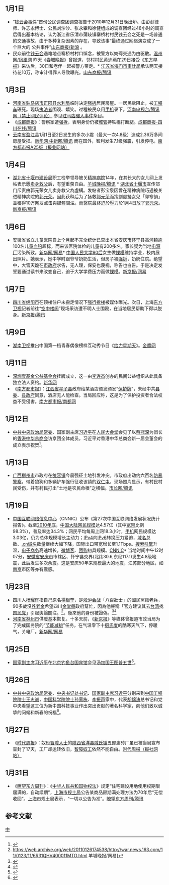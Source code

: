 <noinclude>{{MonthInNewsChina|2011|1}}</noinclude>

== 1月1日 ==
* “[[钱云会事件|钱云会事件]]”首份公民调查团调查报告于2010年12月31日晚出炉。由彭剑律师、许志永博士、公民刘沙沙、张永攀和徐健组成的调查团经过48小时的调查后得出基本结论，认为浙江省乐清市蒲歧镇寨桥村村民钱云会之死是一场普通的交通事故，由于多种复杂因素的存在，导致该事“最终通过网络演变成了一个巨大的 公共事件”[http://news.sina.com.cn/c/2011-01-01/025521743680.shtml 山东商报/新浪] {{Wayback|url=http://news.sina.com.cn/c/2011-01-01/025521743680.shtml |date=20191108150143 }}。
* 民众前往[[钱云会|钱云会]]遇难地点寨桥村村口悼念，被警方以妨碍交通为由驱散。[http://news.ifeng.com/society/special/leqingchehuoshigu/content-2/detail_2011_01/01/3877073_0.shtml 温州网/凤凰网] {{Wayback|url=http://news.ifeng.com/society/special/leqingchehuoshigu/content-2/detail_2011_01/01/3877073_0.shtml |date=20191130105905 }}昨天《[[春城晚报|春城晚报]]》曾报道，邻村村民黄迪燕在29日接受《[[东方早报|东方早报]]》采访后，30日和老伴一起被警方带走。* [[江苏省|江苏省]][[海门市|海门市]][[审计局|审计局]]承认两天接待花10万，称审计得罪人导致曝光。[http://news.qq.com/a/20110101/000150.htm 山东商报/腾讯] {{Wayback|url=http://news.qq.com/a/20110101/000150.htm |date=20191217083957 }}
== 1月3日 ==
* [[河南省|河南省]][[驻马店市|驻马店市]][[正阳县|正阳县]][[水利局|水利局]]临时决定[[强拆|强拆]]居民房屋。一居民欲阻止，被[[工程车|工程车]]碾死。现场[[执法者|执法者]]围观、嬉笑。过程被民众用[[手机|手机]]录下。[http://news.qq.com/a/20110104/001277.htm 河南电视台/腾讯网（禁止网民评论）] {{Wayback|url=http://news.qq.com/a/20110104/001277.htm |date=20191210105232 }}参见[[驻马店碾人事件|驻马店碾人事件]]条目。
* 《[[成都商报|成都商报]]》：警察家遭[[强拆|强拆]]，表明身份仍被[[城管|城管]]持铁棍打断腿。[http://news.qq.com/a/20110103/000068.htm 成都商报-四川在线/腾讯]
* [[云南省|云南省]][[盈江县|盈江县]]1月1日至2日发生的多次小震（最大一次4.8级）造成2.36万多间房屋受损。[http://news.qq.com/a/20110103/000188.htm 新华网 中新网/腾讯] {{Wayback|url=http://news.qq.com/a/20110103/000188.htm |date=20181211035447 }}而在国外，智利发生7.1级强震，引发停电。[http://nf.nfdaily.cn/epaper/nfds/content/20110104/ArticelA25002FM.htm 南方都市报A25版（报业网站）]{{dead link|date=十一月 2017 |bot=InternetArchiveBot }}
== 1月4日 ==
* [[湖北省|湖北省]][[十堰市|十堰市]][[建设局|建设局]]职工检举领导被关[[精神病院|精神病院]]14年，在其长大的女儿网上发帖表示愿[[卖身救父|卖身救父]]后，有望重获自由。[http://news.qq.com/a/20110104/001262.htm 羊城晚报/腾讯] {{Wayback|url=http://news.qq.com/a/20110104/001262.htm |date=20191213141645 }}* [[湖北省|湖北省]][[十堰市|十堰市]]宣传部门斥责由郭元荣女儿卖身救父為虛構。发帖者彭宝泉因曾在精神病院巧遇被关进精神病院的[[郭元荣|郭元荣]]。因此获释后为了拯救[[郭元荣|郭元荣]]而策劃虛擬女兒「郭寒韻」並獲得10万网友点击與媒體關注。而醫院最終迫於壓力於1月4日放了[[郭元荣|郭元荣]]。[http://news.qq.com/a/20110105/000105.htm 新京报/腾讯] {{Wayback|url=http://news.qq.com/a/20110105/000105.htm |date=20191220011342 }}
== 1月6日 ==
* [[安徽省省立儿童医院|安徽省省立儿童医院]]自[[中国2010年12月|上个月]]起不完全统计已查出本省[[安庆市|安庆市]][[怀宁县|怀宁县]][[高河镇|高河镇]]逾100名儿童[[血铅|血铅]]超标，而来该医院体检的儿童有200多名。家长疑为当地[[电源厂|电源厂]]污染所致。[https://web.archive.org/web/20110109093554/http://news.163.com/11/0106/00/6PM5HRG600014JB5.html 新华网/网易]* [[中国人民大学|中国人民大学]][[90后|90后]]女生做[[裸模|裸模]]维持学业，校内展出照片。她表示，她中学时跟爷爷奶奶生活，但房子被[[强拆|强拆]]，奶奶住院。绝望中，大雪天跪在[[市政府|市政府]]求告，无人理，保安也蔑视，称告也白告。于是决定发誓要通过读书来改变自己，迫于大学学费压力而做[[裸模|裸模]]。[https://web.archive.org/web/20110109095334/http://news.163.com/11/0106/02/6PMBLJP300014AED.html 新京报/网易]
== 1月7日 ==
* [[四川省|四川省]][[绵阳市|绵阳市]]在顶楼住户未搬走情况下[[强行拆楼|强行拆楼]]被媒体曝光。次日，上海[[东方卫视|东方卫视]]记者前往“[[空中楼阁|空中楼阁]]”现场采访遭不明人士围殴，在当地居民帮助下得以脱身。[http://news.qq.com/a/20110108/000081.htm 新京报/腾讯] {{Wayback|url=http://news.qq.com/a/20110108/000081.htm |date=20191212113325 }}
== 1月9日 ==
* [[湖南卫视|湖南卫视]]推出中国第一档青春偶像榜样互动秀节目《[[给力星期天|给力星期天]]》。[http://ent.hunantv.com/z/20110108/840718.html 金鹰网] {{Wayback|url=http://ent.hunantv.com/z/20110108/840718.html |date=20180929000210 }}
== 1月11日 ==
* [[深圳壹基金公益基金会|深圳壹基金公益基金会]]挂牌成立，这一由[[李连杰|李连杰]]创办的民间公益组织从此具备独立法人资格。[http://news.xinhuanet.com/society/2011-01/13/c_12978225.htm 新华网] {{Wayback|url=http://news.xinhuanet.com/society/2011-01/13/c_12978225.htm |date=20110116090953 }}
* 《[[南方都市报|南方都市报]]》：[[江西省|江西省]][[星子县|星子县]]政府给某酒店颁发颁发“[[保护牌|保护牌]]”，未经中共[[县委|县委]]、[[县政府|县政府]]同意，酒店无人能检查。当局回应称，这是为了保护投资者合法权益不受侵害。[https://web.archive.org/web/20110115015524/http://gcontent.oeeee.com/6/f7/6f7be6c6d00d882e/Blog/64d/dc6a75.html 南方都市报/南都网]
== 1月12日 ==
* [[中共中央政治局常委|中共中央政治局常委]]、国家副主席[[习近平|习近平]]在[[人民大会堂|人民大会堂]]会见了以[[蔡冠深|蔡冠深]]为团长的[[香港中华总商会|香港中华总商会]]访京团全体成员，习近平对香港中华总商会新一届会董会的成立表示祝贺<ref>{{Cite web|title=习近平在人民大会堂会见香港中华总商会访京团|url=http://www.gov.cn/ldhd/2011-01/12/content_1783396.htm|accessdate=2021-03-12|work=www.gov.cn|archive-date=2011-01-21|archive-url=https://web.archive.org/web/20110121074836/http://www.gov.cn/ldhd/2011-01/12/content_1783396.htm}}</ref>。

== 1月13日 ==
* [[广西|广西]][[柳州市|柳州市]]市政府在[[雒容镇|雒容镇]]今晨强征土地引发冲突。市政府出动约六百名[[防暴警察|防暴警察]]，带着狼狗和多辆铲车强行征收该镇的[[双仁屯|双仁屯]]。现场照片显示，有村民村民受伤，并有村民打出“土地是农民命根”之横幅。[http://news.qq.com/a/20101116/001734.htm 市长网/腾讯] {{Wayback|url=http://news.qq.com/a/20101116/001734.htm |date=20191212055535 }}
== 1月19日 ==
* [[中国互联网络信息中心|中国互联网络信息中心]]（CNNIC）公布《第27次中国互联网络发展状况统计报告》。截至[[2010年|2010年]]底，[[中华人民共和国互联网|中国大陆网民规模]]达4.57亿（其中[[宽带|宽带]]比例98.3%），普及率达34.3%；网民平均每周上网18.3小时，[[手机|手机]]网民规模达3.03亿，仍为总体规模增长主动力；[[IPv4|IPv4]]向[[IPv6|IPv6]]转换压力紧迫，[[域名|域名]]总数、[[.cn域名|.cn域名]]数量继续大幅下降，国际出口带宽增长至1.1Tbps。[[搜索引擎|搜索引擎]]升温，[[电子商务|电子商务]]高速增长，[[微博客|微博客]]、[[团购|团购]]初具规模。[https://web.archive.org/web/20110122133235/http://cnnic.net.cn/dtygg/dtgg/201101/t20110118_20250.html CNNIC]* 当地时间中午12时07分，[[安徽省|安徽省]][[安庆市|安庆市]]市辖区、怀宁县交界(北纬30.6,东经117.1)发生4.8级地震，此后发生多次余震。这是安庆50年来规模最大的地震，江苏部分地区，如[[南京|南京]]市区等亦有震感。
== 1月23日 ==
* 四川人[[杨耀辉|杨耀辉]]指自己原名[[楊根奎|楊根奎]]，是[[淞沪会战|淞沪会战]]「八百壯士」的國民黨籍老兵，90多歲沒[[养老金|养老金]]希望四川[[金堂縣|金堂縣]]政府幫忙，因為他聲稱「官方建议其去[[台湾|台湾]]找[[国民党|国民党]]」引起輿論關注。<ref>https://web.archive.org/web/20110126174538/http://war.news.163.com/11/0123/11/6R31QHV400011MTO.html 羊城晚报/网易]</ref>。後來他的身份被證偽。<ref>{{cite news|title=寻找最后的“八佰壮士”杨根奎：我们沉默了十年的真相|date=2020-08-19|author=毛剑杰|publisher=新浪微博|url=https://www.weibo.com/ttarticle/p/show?id=2309404539768913658524|archiveurl=https://archive.today/20200825051217/https://www.weibo.com/ttarticle/p/show?id=2309404539768913658524|archivedate=2020-08-25|accessdate=2020-08-25}}</ref><ref>{{cite news|title=90岁要医保抗战老兵：他真的是八百壮士吗？|date=2011-01-25|author=兰台|publisher=[[凤凰网|凤凰网]]历史|url=http://news.ifeng.com/history/zhongguojindaishi/detail_2011_01/25/4435268_0.shtml|archiveurl=https://web.archive.org/web/20110209170123/http://news.ifeng.com/history/zhongguojindaishi/detail_2011_01/25/4435268_0.shtml|archivedate=2011-02-09|accessdate=2020-08-25|dead-url=no}}</ref>
* [[河南省|河南省]][[林州市|林州市]]供暖基本恢复。十多天前，《[[新京报|新京报]]》等媒体曾报道市政当局为了完成国务院的“[[节能减排|节能减排]]”任务，在气温零下十[[摄氏度|摄氏度]]的酷寒天气下，停暖气，关电厂。[https://web.archive.org/web/20110126223323/http://news.163.com/11/0123/18/6R3S7NTM00014JB5.html 新华网/网易]

== 1月25日 ==
* [[中华人民共和国副主席|国家副主席]][[习近平|习近平]]在[[钓鱼台国宾馆|北京钓鱼台国宾馆]]会见[[汤加国王|汤加国王]][[图普五世|图普五世]]<ref>{{Cite web|title=习近平在北京钓鱼台国宾馆会见汤加国王图普五世|url=http://www.gov.cn/ldhd/2011-01/25/content_1792503.htm|accessdate=2021-03-12|work=www.gov.cn|archive-date=2011-04-14|archive-url=https://web.archive.org/web/20110414234540/http://www.gov.cn/ldhd/2011-01/25/content_1792503.htm}}</ref>。

== 1月26日 ==

* [[中共中央政治局常委|中共中央政治局常委]]、[[中央书记处书记|中央书记处书记]]、[[中华人民共和国副主席|国家副主席]][[习近平|习近平]]分别来到[[中国工程院院士|中国工程院院士]][[王忠诚|王忠诚]]，[[中国科学院院士|中国科学院院士]][[孙家栋|孙家栋]]、[[李振声_(小麦遗传育种学家)|李振声]]家中，代表[[胡锦涛|胡锦涛]]总书记和党中央看望这三位为新中国科技事业作出突出贡献的著名科学家，向他们致以诚挚的问候和新春的祝福<ref>{{Cite web|title=习近平亲切看望著名科学家|url=http://www.gov.cn/jrzg/2011-01/26/content_1793291.htm|accessdate=2021-03-12|work=中国政府网|archive-date=2022-04-08|archive-url=https://web.archive.org/web/20220408040702/http://www.gov.cn/jrzg/2011-01/26/content_1793291.htm}}</ref>。

== 1月27日 ==
* 《[[时代周报|时代周报]]》：奴役[[智障人士|智障人士]]的[[陕西省|陕西省]][[洋县|洋县]][[戚氏镇|戚氏镇]]五郎庙砖厂虽已被当局宣布查封了17天，工厂却运转依旧，[[智障奴工|智障奴工]]依然不能自由。[https://web.archive.org/web/20140728205516/http://time-weekly.com/story/2011-01-27/111279.html 时代周报（报社网站）]
== 1月31日 ==
* 《[[瞭望东方周刊|瞭望东方周刊]]》：《[[中华人民共和国物权法|中华人民共和国物权法]]》规定“住宅建设用地使用权期限届满的，自动续期”，[[上海市规土局|上海市规土局]]公告某商品房期满处理方法为70年后“无偿收回”。[[上海市|上海市]]规土局表示，“一切以公告为准”。[http://news.qq.com/a/20110131/000113.htm 瞭望东方周刊/腾讯] {{Wayback|url=http://news.qq.com/a/20110131/000113.htm |date=20191214163131 }}

== 参考文献 ==
{{reflist|2}}

{{Portal:中国大陆新闻动态/Footer}}

[[Category:2011年1月|中]]